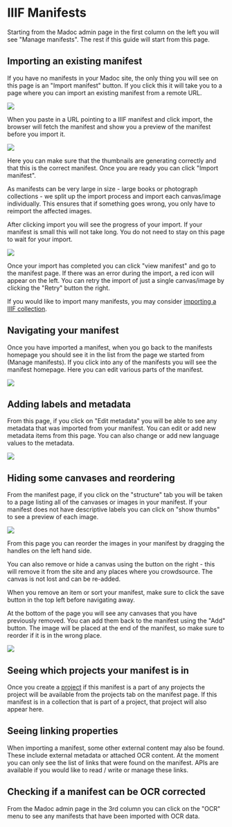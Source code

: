 

# IIIF Manifests

Starting from the Madoc admin page in the first column on the left you will see "Manage manifests". The rest if this guide will start from this page.

## Importing an existing manifest

If you have no manifests in your Madoc site, the only thing you will see on this page is an "Import manifest" button. If you click this it will take you to a page where you can import an existing manifest from a remote URL.

![](</assets/Screenshot 2021-05-06 at 17.19.16.png>)

When you paste in a URL pointing to a IIIF manifest and click import, the browser will fetch the manifest and show you a preview of the manifest before you import it.

![](</assets/Screenshot 2020-09-02 at 20.53.14.png>)

Here you can make sure that the thumbnails are generating correctly and that this is the correct manifest. Once you are ready you can click "Import manifest".

As manifests can be very large in size - large books or photograph collections - we split up the import process and import each canvas/image individually. This ensures that if something goes wrong, you only have to reimport the affected images.

After clicking import you will see the progress of your import. If your manifest is small this will not take long. You do not need to stay on this page to wait for your import.

![](</assets/Screenshot 2020-09-02 at 20.55.57.png>)

Once your import has completed you can click "view manifest" and go to the manifest page. If there was an error during the import, a red icon will appear on the left. You can retry the import of just a single canvas/image by clicking the "Retry" button the right.

If you would like to import many manifests, you may consider [importing a IIIF collection](collections.md#importing-an-existing-collection).

## Navigating your manifest

Once you have imported a manifest, when you go back to the manifests homepage you should see it in the list from the page we started from (Manage manifests). If you click into any of the manifests you will see the manifest homepage. Here you can edit various parts of the manifest.

![](</assets/Screenshot 2020-09-02 at 20.59.23.png>)

## Adding labels and metadata

From this page, if you click on "Edit metadata" you will be able to see any metadata that was imported from your manifest. You can edit or add new metadata items from this page. You can also change or add new language values to the metadata.

![](</assets/Screenshot 2020-09-02 at 21.00.28.png>)

## Hiding some canvases and reordering

From the manifest page, if you click on the "structure" tab you will be taken to a page listing all of the canvases or images in your manifest. If your manifest does not have descriptive labels you can click on "show thumbs" to see a preview of each image.

![](</assets/Screenshot 2020-09-02 at 21.02.09.png>)

From this page you can reorder the images in your manifest by dragging the handles on the left hand side.

You can also remove or hide a canvas using the button on the right - this will remove it from the site and any places where you crowdsource. The canvas is not lost and can be re-added.

<Callout type="info">
When you remove an item or sort your manifest, make sure to click the save button in the top left before navigating away.
</Callout>

At the bottom of the page you will see any canvases that you have previously removed. You can add them back to the manifest using the "Add" button. The image will be placed at the end of the manifest, so make sure to reorder if it is in the wrong place.

![](</assets/Screenshot 2020-09-02 at 21.05.01.png>)

## Seeing which projects your manifest is in

Once you create a [project](../projects/) if this manifest is a part of any projects the project will be available from the projects tab on the manifest page. If this manifest is in a collection that is part of a project, that project will also appear here.

## Seeing linking properties

When importing a manifest, some other external content may also be found. These include external metadata or attached OCR content. At the moment you can only see the list of links that were found on the manifest. APIs are available if you would like to read / write or manage these links.

## Checking if a manifest can be OCR corrected

From the Madoc admin page in the 3rd column you can click on the "OCR" menu to see any manifests that have been imported with OCR data.
